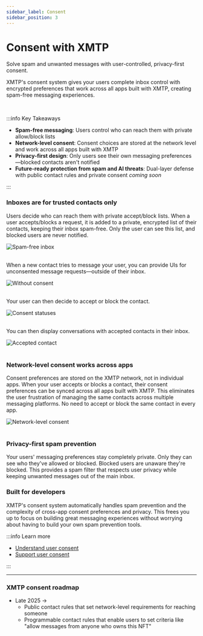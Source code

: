 ```yaml
---
sidebar_label: Consent
sidebar_position: 3
---
```


# Consent with XMTP

<p className="text-2xl font-bold mb-4">Solve spam and unwanted messages with user-controlled, privacy-first consent.</p>

XMTP's consent system gives your users complete inbox control with encrypted preferences that work across all apps built with XMTP, creating spam-free messaging experiences.

<br/>

:::info Key Takeaways

- **Spam-free messaging**: Users control who can reach them with private allow/block lists
- **Network-level consent**: Consent choices are stored at the network level and work across all apps built with XMTP
- **Privacy-first design**: Only users see their own messaging preferences—blocked contacts aren't notified
- **Future-ready protection from spam and AI threats**: Dual-layer defense with public contact rules and private consent *coming soon*

:::

### Inboxes are for trusted contacts only

Users decide who can reach them with private accept/block lists. When a user accepts/blocks a request, it is added to a private, encrypted list of their contacts, keeping their inbox spam-free. Only the user can see this list, and blocked users are never notified.

<div className="text-center">
  <img src="/img/spam-free-inbox.png" alt="Spam-free inbox" />
</div>

<br/>

When a new contact tries to message your user, you can provide UIs for unconsented message requests—outside of their inbox.

<div className="text-center">
  <img src="/img/without-consent.png" alt="Without consent" />
</div>

<br/>

Your user can then decide to accept or block the contact.

<div className="text-center">
  <img src="/img/consent-statuses.png" alt="Consent statuses" />
</div>

<br/>

 You can then display conversations with accepted contacts in their inbox.

<div className="text-center">
  <img src="/img/accepted-contact.png" alt="Accepted contact" />
</div>

<br/>

### Network-level consent works across apps 

Consent preferences are stored on the XMTP network, not in individual apps. When your user accepts or blocks a contact, their consent preferences can be synced across all apps built with XMTP. This eliminates the user frustration of managing the same contacts across multiple messaging platforms. No need to accept or block the same contact in every app.

<div className="text-center">
  <img src="/img/network-level-consent.png" alt="Network-level consent" />
</div>

<br/>

### Privacy-first spam prevention

Your users' messaging preferences stay completely private. Only they can see who they've allowed or blocked. Blocked users are unaware they're blocked. This provides a spam filter that respects user privacy while keeping unwanted messages out of the main inbox.

### Built for developers

XMTP's consent system automatically handles spam prevention and the complexity of cross-app consent preferences and privacy. This frees you up to focus on building great messaging experiences without worrying about having to build your own spam prevention tools.

:::info Learn more

- [Understand user consent](https://docs.xmtp.org/chat-apps/user-consent/user-consent)
- [Support user consent](https://docs.xmtp.org/chat-apps/user-consent/support-user-consent)

:::

---

### XMTP consent roadmap

- Late 2025 →
    - Public contact rules that set network-level requirements for reaching someone
    - Programmable contact rules that enable users to set criteria like "allow messages from anyone who owns this NFT"
